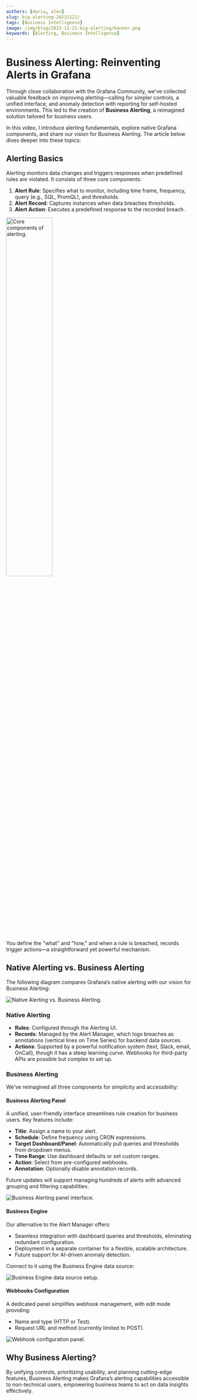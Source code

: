 ```yaml
---
authors: [daria, alex]
slug: big-alerting-20231121/
tags: [Business Intelligence]
image: /img/blog/2023-11-21-big-alerting/banner.png
keywords: [Alerting, Business Intelligence]
---
```



# Business Alerting: Reinventing Alerts in Grafana

Through close collaboration with the Grafana Community, we've collected valuable feedback on improving alerting—calling for simpler controls, a unified interface, and anomaly detection with reporting for self-hosted environments. This led to the creation of **Business Alerting**, a reimagined solution tailored for business users.

In this video, I introduce alerting fundamentals, explore native Grafana components, and share our vision for Business Alerting. The article below dives deeper into these topics:

<Youtube id="vky-7-DfvXE" title="Business Alerting Announcement" />

## Alerting Basics

Alerting monitors data changes and triggers responses when predefined rules are violated. It consists of three core components:

1. **Alert Rule**: Specifies what to monitor, including time frame, frequency, query (e.g., SQL, PromQL), and thresholds.
2. **Alert Record**: Captures instances when data breaches thresholds.
3. **Alert Action**: Executes a predefined response to the recorded breach.

<Image
  title="Core components of alerting."
  src="/img/blog/2023-11-21-big-alerting/basics.png"
  width="50%"
/>

You define the "what" and "how," and when a rule is breached, records trigger actions—a straightforward yet powerful mechanism.

## Native Alerting vs. Business Alerting

The following diagram compares Grafana’s native alerting with our vision for Business Alerting:

<Image
  title="Native Alerting vs. Business Alerting."
  src="/img/blog/2023-11-21-big-alerting/alerting-vs-big.png"
/>

### Native Alerting

- **Rules**: Configured through the Alerting UI.
- **Records**: Managed by the Alert Manager, which logs breaches as annotations (vertical lines on Time Series) for backend data sources.
- **Actions**: Supported by a powerful notification system (text, Slack, email, OnCall), though it has a steep learning curve. Webhooks for third-party APIs are possible but complex to set up.

### Business Alerting

We’ve reimagined all three components for simplicity and accessibility:

#### Business Alerting Panel

A unified, user-friendly interface streamlines rule creation for business users. Key features include:

- **Title**: Assign a name to your alert.
- **Schedule**: Define frequency using CRON expressions.
- **Target Dashboard/Panel**: Automatically pull queries and thresholds from dropdown menus.
- **Time Range**: Use dashboard defaults or set custom ranges.
- **Action**: Select from pre-configured webhooks.
- **Annotation**: Optionally disable annotation records.

Future updates will support managing hundreds of alerts with advanced grouping and filtering capabilities.

<Image
  title="Business Alerting panel interface."
  src="/img/blog/2023-11-21-big-alerting/alert-management-ui.png"
/>

#### Business Engine

Our alternative to the Alert Manager offers:

- Seamless integration with dashboard queries and thresholds, eliminating redundant configuration.
- Deployment in a separate container for a flexible, scalable architecture.
- Future support for AI-driven anomaly detection.

Connect to it using the Business Engine data source:

<Image
  title="Business Engine data source setup."
  src="/img/blog/2023-11-21-big-alerting/bi-ds.png"
/>

#### Webhooks Configuration

A dedicated panel simplifies webhook management, with edit mode providing:

- Name and type (HTTP or Test).
- Request URL and method (currently limited to POST).

<Image
  title="Webhook configuration panel."
  src="/img/blog/2023-11-21-big-alerting/web-hooks-panel.png"
/>

## Why Business Alerting?

By unifying controls, prioritizing usability, and planning cutting-edge features, Business Alerting makes Grafana’s alerting capabilities accessible to non-technical users, empowering business teams to act on data insights effectively.

<GettingStarted />

<Feedback />
